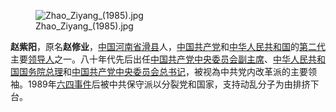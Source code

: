 [[File:Zhao_Ziyang_(1985).jpg|right]]

'''赵紫阳'''{{BD|1919年|10月17日|2005年|1月17日|catIdx=Z赵}}，原名'''赵修业'''，[[中国|中国]][[河南省|河南省]][[滑县|滑县]]人，[[中国共产党|中国共产党]]和[[中华人民共和国|中华人民共和国]]的[[中国共产党集体领导制度|第二代]]主要[[党和国家领导人|领导人]]之一。八十年代先后出任[[中国共产党中央委员会副主席|中国共产党中央委员会副主席]]、[[中华人民共和国国务院总理|中华人民共和国国务院总理]]和[[中国共产党中央委员会总书记|中国共产党中央委员会总书记]]，被视為中共党内改革派的主要领袖。1989年[[六四事件|六四事件]]后被中共保守派以分裂党和国家，支持动乱分子为由排挤下台。